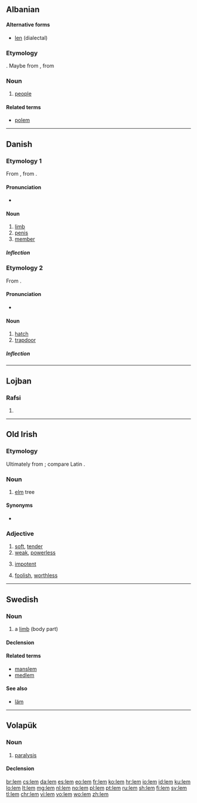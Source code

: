 {{also|LEM|Lem|Lém|lem'}}
==Albanian==

====Alternative forms====
* [[len]] (dialectal)

===Etymology===
{{unk.|lang=sq}}. Maybe from {{etyl|sqj-pro|sq}} {{term|*lèud-no|lang=sqj-pro}}, from {{etyl|ine-pro|sq}} {{m|ine-pro|*h₁lewdʰ-||man, people}}

===Noun===
{{sq-noun|m}}

# [[people]]

====Related terms====
* [[polem]]

----

==Danish==

===Etymology 1===
From {{etyl|gmq-oda|da}} {{m|gmq-oda|lim}}, from {{etyl|non|da}} {{m|non|limr}}.

====Pronunciation====
* {{IPA|[ˈlεmˀ]|lang=da}}

====Noun====
{{da-noun|lemmet|lemmer|g=n}}

# [[limb]]
# [[penis]]
# [[member]]

=====Inflection=====
{{da-noun-infl|lemmet|lemmer|lemmerne|g=n}}

===Etymology 2===
From {{etyl|non|da}} {{m|non|hlemmr}}.

====Pronunciation====
* {{IPA|[ˈlεmˀ]|lang=da}}

====Noun====
{{da-noun|lemmen|lemme|g=c}}

# [[hatch]]
# [[trapdoor]]

=====Inflection=====
{{da-noun-infl|lemmen|lemme|lemmene|g=c}}

----

==Lojban==

===Rafsi===
{{jbo-rafsi}}

# {{jbo-rafsi of|le'e}}

----

==Old Irish==

===Etymology===
Ultimately from {{etyl|ine-pro|sga}} {{m|ine-pro|*el||brown, red}}; compare Latin {{m|la|ulmus}}.

===Noun===
{{head|sga|noun|g=m}}

# [[elm]] tree

====Synonyms====
* {{l|sga|lemán}}

===Adjective===
{{head|sga|adjective}}

# [[soft]], [[tender]]
# [[weak]], [[powerless]]
# {{qualifier|in sexual sense}} [[impotent]]
# [[foolish]], [[worthless]]

----

==Swedish==

===Noun===
{{sv-noun|c}}

# a [[limb]] (body part)

====Declension====
{{sv-noun-reg-ar|2=lemm}}

====Related terms====
* [[manslem]]
* [[medlem]]

====See also====
* [[läm]]

----

==Volapük==

===Noun===
{{vo-noun}}

# [[paralysis]]

====Declension====
{{vo-decl-noun}}

[[br:lem]]
[[cs:lem]]
[[da:lem]]
[[es:lem]]
[[eo:lem]]
[[fr:lem]]
[[ko:lem]]
[[hr:lem]]
[[io:lem]]
[[id:lem]]
[[ku:lem]]
[[lo:lem]]
[[lt:lem]]
[[mg:lem]]
[[nl:lem]]
[[no:lem]]
[[pl:lem]]
[[pt:lem]]
[[ru:lem]]
[[sh:lem]]
[[fi:lem]]
[[sv:lem]]
[[tl:lem]]
[[chr:lem]]
[[vi:lem]]
[[vo:lem]]
[[wo:lem]]
[[zh:lem]]